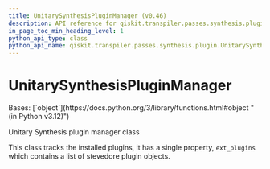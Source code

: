 ```yaml
---
title: UnitarySynthesisPluginManager (v0.46)
description: API reference for qiskit.transpiler.passes.synthesis.plugin.UnitarySynthesisPluginManager in qiskit v0.46
in_page_toc_min_heading_level: 1
python_api_type: class
python_api_name: qiskit.transpiler.passes.synthesis.plugin.UnitarySynthesisPluginManager
---
```


# UnitarySynthesisPluginManager

<Class id="qiskit.transpiler.passes.synthesis.plugin.UnitarySynthesisPluginManager" isDedicatedPage={true} github="https://github.com/qiskit/qiskit/tree/stable/0.46/qiskit/transpiler/passes/synthesis/plugin.py" signature="qiskit.transpiler.passes.synthesis.plugin.UnitarySynthesisPluginManager" modifiers="class">
  Bases: [`object`](https://docs.python.org/3/library/functions.html#object "(in Python v3.12)")

  Unitary Synthesis plugin manager class

  This class tracks the installed plugins, it has a single property, `ext_plugins` which contains a list of stevedore plugin objects.
</Class>

